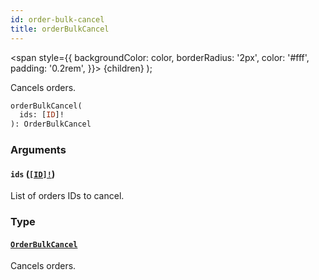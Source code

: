 ```yaml
---
id: order-bulk-cancel
title: orderBulkCancel
---
```


<span
style={{
      backgroundColor: color,
      borderRadius: '2px',
      color: '#fff',
      padding: '0.2rem',
    }}>
{children}
</span>
);

Cancels orders.

```graphql
orderBulkCancel(
  ids: [ID]!
): OrderBulkCancel

```

### Arguments

#### `ids` ([`[ID]!`](/api-reference/scalars/id.mdx))

List of orders IDs to cancel.

### Type

#### [`OrderBulkCancel`](/api-reference/objects/order-bulk-cancel.mdx)

Cancels orders.
